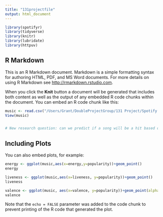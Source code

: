 ```yaml
---
title: "131projectfile"
output: html_document
---
```


```r
library(spotifyr)
library(tidyverse)
library(knitr)
library(lubridate)
library(httpuv)
```

## R Markdown

This is an R Markdown document. Markdown is a simple formatting syntax for authoring HTML, PDF, and MS Word documents. For more details on using R Markdown see <http://rmarkdown.rstudio.com>.

When you click the **Knit** button a document will be generated that includes both content as well as the output of any embedded R code chunks within the document. You can embed an R code chunk like this:

```r
music <- read.csv("/Users/Grant/DoubleProjectGroup/131 Project/Spotify Dataset/musicdata.csv")
View(music)


# New research question: can we predict if a song will be a hit based on its attributes? Response variable: song.hotttnesss 

```

## Including Plots

You can also embed plots, for example:

```r
energy <- ggplot(music,aes(x=energy,y=popularity))+geom_point()
energy

liveness <- ggplot(music,aes(x=liveness, y=popularity))+geom_point()
liveness
```


```r
valence <- ggplot(music, aes(x=valence, y=popularity))+geom_point(alpha=0.2) + facet_grid(vars(danceability))
valence
```

Note that the `echo = FALSE` parameter was added to the code chunk to prevent printing of the R code that generated the plot.
